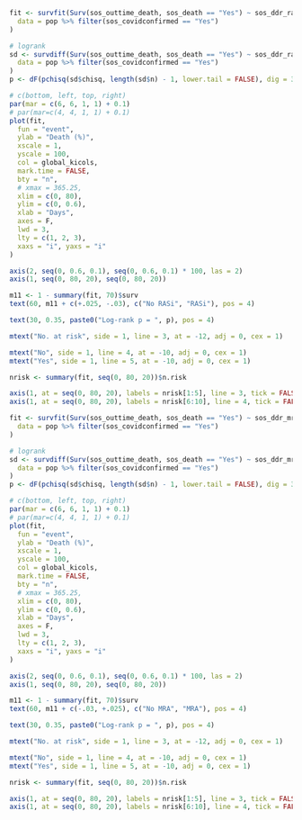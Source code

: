 ```r
fit <- survfit(Surv(sos_outtime_death, sos_death == "Yes") ~ sos_ddr_rasi,
  data = pop %>% filter(sos_covidconfirmed == "Yes")
)

# logrank
sd <- survdiff(Surv(sos_outtime_death, sos_death == "Yes") ~ sos_ddr_rasi,
  data = pop %>% filter(sos_covidconfirmed == "Yes")
)
p <- dF(pchisq(sd$chisq, length(sd$n) - 1, lower.tail = FALSE), dig = 3, p = TRUE)

# c(bottom, left, top, right)
par(mar = c(6, 6, 1, 1) + 0.1)
# par(mar=c(4, 4, 1, 1) + 0.1)
plot(fit,
  fun = "event",
  ylab = "Death (%)",
  xscale = 1,
  yscale = 100,
  col = global_kicols,
  mark.time = FALSE,
  bty = "n",
  # xmax = 365.25,
  xlim = c(0, 80),
  ylim = c(0, 0.6),
  xlab = "Days",
  axes = F,
  lwd = 3,
  lty = c(1, 2, 3),
  xaxs = "i", yaxs = "i"
)

axis(2, seq(0, 0.6, 0.1), seq(0, 0.6, 0.1) * 100, las = 2)
axis(1, seq(0, 80, 20), seq(0, 80, 20))

m11 <- 1 - summary(fit, 70)$surv
text(60, m11 + c(+.025, -.03), c("No RASi", "RASi"), pos = 4)

text(30, 0.35, paste0("Log-rank p = ", p), pos = 4)

mtext("No. at risk", side = 1, line = 3, at = -12, adj = 0, cex = 1)

mtext("No", side = 1, line = 4, at = -10, adj = 0, cex = 1)
mtext("Yes", side = 1, line = 5, at = -10, adj = 0, cex = 1)

nrisk <- summary(fit, seq(0, 80, 20))$n.risk

axis(1, at = seq(0, 80, 20), labels = nrisk[1:5], line = 3, tick = FALSE, cex.axis = 1)
axis(1, at = seq(0, 80, 20), labels = nrisk[6:10], line = 4, tick = FALSE, cex.axis = 1)
```

```r
fit <- survfit(Surv(sos_outtime_death, sos_death == "Yes") ~ sos_ddr_mra,
  data = pop %>% filter(sos_covidconfirmed == "Yes")
)

# logrank
sd <- survdiff(Surv(sos_outtime_death, sos_death == "Yes") ~ sos_ddr_mra,
  data = pop %>% filter(sos_covidconfirmed == "Yes")
)
p <- dF(pchisq(sd$chisq, length(sd$n) - 1, lower.tail = FALSE), dig = 3, p = TRUE)

# c(bottom, left, top, right)
par(mar = c(6, 6, 1, 1) + 0.1)
# par(mar=c(4, 4, 1, 1) + 0.1)
plot(fit,
  fun = "event",
  ylab = "Death (%)",
  xscale = 1,
  yscale = 100,
  col = global_kicols,
  mark.time = FALSE,
  bty = "n",
  # xmax = 365.25,
  xlim = c(0, 80),
  ylim = c(0, 0.6),
  xlab = "Days",
  axes = F,
  lwd = 3,
  lty = c(1, 2, 3),
  xaxs = "i", yaxs = "i"
)

axis(2, seq(0, 0.6, 0.1), seq(0, 0.6, 0.1) * 100, las = 2)
axis(1, seq(0, 80, 20), seq(0, 80, 20))

m11 <- 1 - summary(fit, 70)$surv
text(60, m11 + c(-.03, +.025), c("No MRA", "MRA"), pos = 4)

text(30, 0.35, paste0("Log-rank p = ", p), pos = 4)

mtext("No. at risk", side = 1, line = 3, at = -12, adj = 0, cex = 1)

mtext("No", side = 1, line = 4, at = -10, adj = 0, cex = 1)
mtext("Yes", side = 1, line = 5, at = -10, adj = 0, cex = 1)

nrisk <- summary(fit, seq(0, 80, 20))$n.risk

axis(1, at = seq(0, 80, 20), labels = nrisk[1:5], line = 3, tick = FALSE, cex.axis = 1)
axis(1, at = seq(0, 80, 20), labels = nrisk[6:10], line = 4, tick = FALSE, cex.axis = 1)
```
